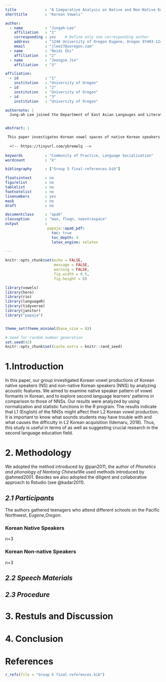 ```yaml
---
title             : "A Comparative Analysis on Native and Non-Native Korean Speakers' Vowel Productions"
shorttitle        : "Korean Vowels"

author: 
  - name          : "Jungah-Lee"
    affiliation   : "1"
    corresponding : yes    # Define only one corresponding author
    address       : "1248 University of Oregon Eugene, Oregon 97403-1248"
    email         : "jlee27@uoregon.com"
  - name          : "Heidi Shi"
    affiliation   : "2"
  - name          : "Jeongim Jin"
    affiliation   : "3"

affiliation:
  - id            : "1"
    institution   : "University of Oregon"
  - id            : "2"
    institution   : "University of Oregon"
  - id            : "3"
    institution   : "University of Oregon"

authornote: |
  Jung-ah Lee joined the Department of East Asian Langauges and Literatures at the Unviersity of Oregon at 2017.


abstract: |

 This paper investigates Korean vowel spaces of native Korean speakers (NS) and non-native Korean speakers (NNS, L1: English). The vowel production of NS and NNS were compared. All the speakers recorded eight Korean cardinal vowels, which are [i], [e], [æ], [ɯ], [ʌ], [o], [u], and [a] three times. A preceding consonant was lenis fricative [s] sound of Korean. The participants’ production was normalized by using Lobanov normalization function in the R program. Results show that NNS cannot differentiate the Korean mid-vowels and back vowels such as [ʌ], [o], and [u]. This research can be helpful to investigate that L1 English can affect the L2 Korean learners’ vowel pronunciation.   
 
  <!-- https://tinyurl.com/ybremelq -->
  
keywords          : "Community of Practice, Language Socialization"
wordcount         : "X"

bibliography      : ["Group 5 final-references.bib"]

floatsintext      : no
figurelist        : no
tablelist         : no
footnotelist      : no
linenumbers       : yes
mask              : no
draft             : no

documentclass     : "apa6"
classoption       : "man, fleqn, noextraspace"
output            : 
                   papaja::apa6_pdf:
                     toc: true
                     toc_depth: 4
                     latex_engine: xelatex
                    
---
```


```r
knitr::opts_chunk$set(echo = FALSE, 
                      message = FALSE,
                      warning = FALSE,
                      fig.width = 6.5,
                      fig.height = 8)

library(vowels)
library(here)
library(rio)
library(languageR)
library(tidyverse)
library(janitor)
library("papaja")


theme_set(theme_minimal(base_size = 8))

```

```r
# Seed for random number generation
set.seed(42)
knitr::opts_chunk$set(cache.extra = knitr::rand_seed)
```


\newpage

# **1.Introduction**
In this paper, our group investigated Korean vowel productions of Korean native speakers (NS) and non-native Korean speakers (NNS) by analyzing acoustic features. We aimed to examine native speaker pattern of vowel formants in Korean, and to explore second language learners’ patterns in comparison to those of NNSs. Our results were analyzed by using normalization and statistic functions in the R program. The results indicate that L1 (English) of the NNSs might affect their L2 Korean vowel production. It is important to know what sounds students may have trouble with and what causes the difficulty in L2 Korean acquisition (Idemaru, 2018). Thus, this study is useful in terms of as well as suggesting crucial research in the second language education field. 

# **2. Methodology**
We adopted the method introduced by @pan2011, the author of *Phonetics and phonology of Nantong Chinese*We used methods introduced by @ahmed2001. Besides we also adopted the diligent and collaborative approach to Rstudio (see @kadar2011).

## *2.1 Participants*
The authors gathered teenagers who attend different schools on the Pacific Northwest, *Eugene,Oregon*.

### Korean Native Speakers ###
n=3

### Korean Non-native Speakers ###
n=3

## *2.2 Speech Materials*

## *2.3 Procedure*

# **3. Restuls and Discussion**

# **4. Conclusion**

\newpage

# **References**
```r
r_refs(file = "Group 5 final-references.bib")
```

\begingroup
\setlength{\parindent}{-0.5in}
\setlength{\leftskip}{0.5in}

<div id = "refs"></div>
\endgroup
